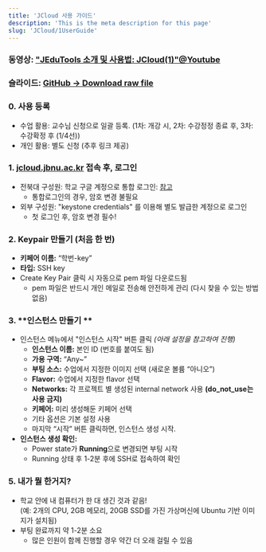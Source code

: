 ```yaml
---
title: 'JCloud 사용 가이드'
description: 'This is the meta description for this page'
slug: 'JCloud/1UserGuide'
---
```


### 동영상: ["JEduTools 소개 및 사용법: JCloud(1)"@Youtube](https://youtu.be/5YYMlnuHTKc?si=rljtPM3UdLAxPrOV&t=824)
### 슬라이드: [GitHub -> Download raw file](https://github.com/JBNU-JEduTools/JEduTools/blob/main/slides/JEduTools2.pptx)

### 0. **사용 등록**
  - 수업 활용: 교수님 신청으로 일괄 등록. (1차: 개강 시, 2차: 수강정정 종료 후, 3차: 수강확정 후 (1/4선))
  - 개인 활용: 별도 신청 (추후 링크 제공)

### 1. **[jcloud.jbnu.ac.kr](http://jcloud.jbnu.ac.kr) 접속 후, 로그인**
- 전북대 구성원: 학교 구글 계정으로 통합 로그인: [참고](http://jedutools.jbnu.ac.kr)
  - 통합로그인의 경우, 암호 변경 불필요
- 외부 구성원: "keystone credentials" 를 이용해 별도 발급한 계정으로 로그인
  - 첫 로그인 후, 암호 변경 필수!
### 2. **Keypair 만들기 (처음 한 번)**
   - **키페어 이름:** “학번-key”  
   - **타입:** SSH key  
   - Create Key Pair 클릭 시 자동으로 pem 파일 다운로드됨  
     - pem 파일은 반드시 개인 메일로 전송해 안전하게 관리 (다시 찾을 수 있는 방법 없음)

### 3. **인스턴스 만들기 **
- 인스턴스 메뉴에서 "인스턴스 시작" 버튼 클릭 *(아래 설정을 참고하여 진행)*
  - **인스턴스 이름:** 본인 ID (번호를 붙여도 됨)
  - **가용 구역:** “Any~”
  - **부팅 소스:** 수업에서 지정한 이미지 선택 (새로운 볼륨 “아니오”)
  - **Flavor:** 수업에서 지정한 flavor 선택
  - **Networks:** 각 프로젝트 별 생성된 internal network 사용 **(do_not_use는 사용 금지)**
  - **키페어:** 미리 생성해둔 키페어 선택
  - 기타 옵션은 기본 설정 사용  
  - 마지막 “시작” 버튼 클릭하면, 인스턴스 생성 시작.
- **인스턴스 생성 확인:**  
  - Power state가 **Running**으로 변경되면 부팅 시작  
  - Running 상태 후 1-2분 후에 SSH로 접속하여 확인

### 5. **내가 뭘 한거지?**
- 학교 안에 내 컴퓨터가 한 대 생긴 것과 같음!  
  (예: 2개의 CPU, 2GB 메모리, 20GB SSD를 가진 가상머신에 Ubuntu 기반 이미지가 설치됨)  
- 부팅 완료까지 약 1-2분 소요  
  - 많은 인원이 함께 진행할 경우 약간 더 오래 걸릴 수 있음